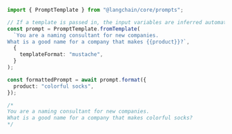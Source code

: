 ```typescript
import { PromptTemplate } from "@langchain/core/prompts";

// If a template is passed in, the input variables are inferred automatically from the template.
const prompt = PromptTemplate.fromTemplate(
  `You are a naming consultant for new companies.
What is a good name for a company that makes {{product}}?`,
  {
    templateFormat: "mustache",
  }
);

const formattedPrompt = await prompt.format({
  product: "colorful socks",
});

/*
You are a naming consultant for new companies.
What is a good name for a company that makes colorful socks?
*/
```
